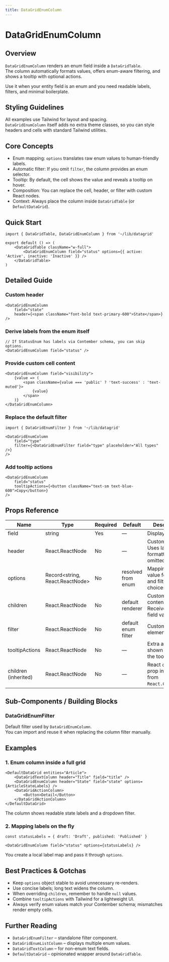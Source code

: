 ```yaml
---
title: DataGridEnumColumn
---
```


<!-- Edited by human: false -->
<!-- Examples count: 14 -->
<!-- Source examples: 1 -->
<!-- Playground examples: 3 -->
<!-- External examples: 10 -->
<!-- Import examples: 7 -->

# DataGridEnumColumn

## Overview
`DataGridEnumColumn` renders an enum field inside a `DataGridTable`.  
The column automatically formats values, offers enum-aware filtering, and shows a tooltip with optional actions.

Use it when your entity field is an enum and you need readable labels, filters, and minimal boilerplate.

## Styling Guidelines
All examples use Tailwind for layout and spacing.  
`DataGridEnumColumn` itself adds no extra theme classes, so you can style headers and cells with standard Tailwind utilities.

## Core Concepts
- Enum mapping: `options` translates raw enum values to human-friendly labels.  
- Automatic filter: If you omit `filter`, the column provides an enum selector.  
- Tooltip: By default, the cell shows the value and reveals a tooltip on hover.  
- Composition: You can replace the cell, header, or filter with custom React nodes.  
- Context: Always place the column inside `DataGridTable` (or `DefaultDataGrid`).

## Quick Start
```tsx
import { DataGridTable, DataGridEnumColumn } from '~/lib/datagrid'

export default () => (
	<DataGridTable className="w-full">
		<DataGridEnumColumn field="status" options={{ active: 'Active', inactive: 'Inactive' }} />
	</DataGridTable>
)
```

## Detailed Guide
### Custom header
```tsx
<DataGridEnumColumn
	field="state"
	header={<span className="font-bold text-primary-600">State</span>}
/>
```

### Derive labels from the enum itself
```tsx
// If StatusEnum has labels via Contember schema, you can skip options.
<DataGridEnumColumn field="status" />
```

### Provide custom cell content
```tsx
<DataGridEnumColumn field="visibility">
	{value => (
		<span className={value === 'public' ? 'text-success' : 'text-muted'}>
			{value}
		</span>
	)}
</DataGridEnumColumn>
```

### Replace the default filter
```tsx
import { DataGridEnumFilter } from '~/lib/datagrid'

<DataGridEnumColumn
	field="type"
	filter={<DataGridEnumFilter field="type" placeholder="All types" />}
/>
```

### Add tooltip actions
```tsx
<DataGridEnumColumn
	field="status"
	tooltipActions={<button className="text-sm text-blue-600">Copy</button>}
/>
```

## Props Reference
| Name | Type | Required | Default | Description |
|------|------|----------|---------|-------------|
| field | string | Yes | — | Displayed field. |
| header | React.ReactNode | No | — | Custom header. Uses label formatter when omitted. |
| options | Record&lt;string, React.ReactNode&gt; | No | resolved from enum | Mapping for value formatting and filter choices. |
| children | React.ReactNode | No | default renderer | Custom cell content. Receives the field value. |
| filter | React.ReactNode | No | default enum filter | Custom filter element. |
| tooltipActions | React.ReactNode | No | — | Extra actions shown inside the tooltip. |
| children (inherited) | React.ReactNode | No | — | React `children` prop inherited from `React.Component`. |

## Sub-Components / Building Blocks
### DataGridEnumFilter
Default filter used by `DataGridEnumColumn`.  
You can import and reuse it when replacing the column filter manually.

## Examples
### 1. Enum column inside a full grid
```tsx
<DefaultDataGrid entities="Article">
	<DataGridTextColumn header="Title" field="title" />
	<DataGridEnumColumn header="State" field="state" options={ArticleStateLabels} />
	<DataGridActionColumn>
		<Button>Detail</Button>
	</DataGridActionColumn>
</DefaultDataGrid>
```
The column shows readable state labels and a dropdown filter.

### 2. Mapping labels on the fly
```tsx
const statusLabels = { draft: 'Draft', published: 'Published' }

<DataGridEnumColumn field="status" options={statusLabels} />
```
You create a local label map and pass it through `options`.

## Best Practices & Gotchas
- Keep `options` object stable to avoid unnecessary re-renders.  
- Use concise labels; long text widens the column.  
- When overriding `children`, remember to handle `null` values.  
- Combine `tooltipActions` with Tailwind for a lightweight UI.  
- Always verify enum values match your Contember schema; mismatches render empty cells.

## Further Reading
- `DataGridEnumFilter` – standalone filter component.  
- `DataGridEnumListColumn` – displays multiple enum values.  
- `DataGridTextColumn` – for non-enum text fields.  
- `DefaultDataGrid` – opinionated wrapper around `DataGridTable`.

<!-- End of Generated Documentation -->